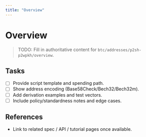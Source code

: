 ```yaml
---
title: "Overview"
---
```


# Overview

> TODO: Fill in authoritative content for `btc/addresses/p2sh-p2wpkh/overview`.

## Tasks
- [ ] Provide script template and spending path.
- [ ] Show address encoding (Base58Check/Bech32/Bech32m).
- [ ] Add derivation examples and test vectors.
- [ ] Include policy/standardness notes and edge cases.

## References
- Link to related spec / API / tutorial pages once available.
